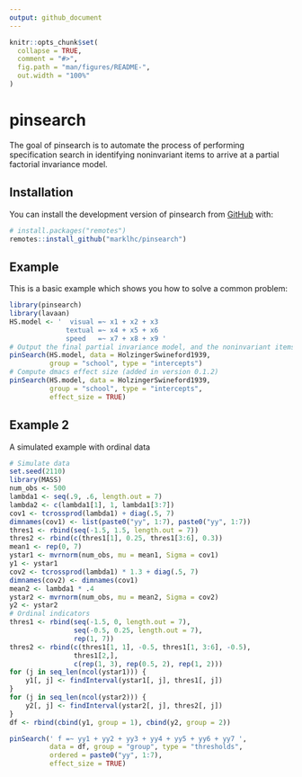 ```yaml
---
output: github_document
---
```


<!-- README.md is generated from README.Rmd. Please edit that file -->

```r
knitr::opts_chunk$set(
  collapse = TRUE,
  comment = "#>",
  fig.path = "man/figures/README-",
  out.width = "100%"
)
```

# pinsearch

<!-- badges: start -->
<!-- badges: end -->

The goal of pinsearch is to automate the process of performing specification search in identifying noninvariant items to arrive at a partial factorial invariance model. 

## Installation

<!-- You can install the released version of pinsearch from [CRAN](https://CRAN.R-project.org) with: -->

<!-- ``` r -->
<!-- install.packages("pinsearch") -->
<!-- ``` -->

<!-- And the development version from [GitHub](https://github.com/) with: -->

You can install the development version of pinsearch from [GitHub](https://github.com/) with:

``` r
# install.packages("remotes")
remotes::install_github("marklhc/pinsearch")
```
## Example

This is a basic example which shows you how to solve a common problem:

```r
library(pinsearch)
library(lavaan)
HS.model <- '  visual =~ x1 + x2 + x3
              textual =~ x4 + x5 + x6
              speed   =~ x7 + x8 + x9 '
# Output the final partial invariance model, and the noninvariant items
pinSearch(HS.model, data = HolzingerSwineford1939, 
          group = "school", type = "intercepts")
# Compute dmacs effect size (added in version 0.1.2)
pinSearch(HS.model, data = HolzingerSwineford1939, 
          group = "school", type = "intercepts",
          effect_size = TRUE)
```

## Example 2

A simulated example with ordinal data

```r
# Simulate data
set.seed(2110)
library(MASS)
num_obs <- 500
lambda1 <- seq(.9, .6, length.out = 7)
lambda2 <- c(lambda1[1], 1, lambda1[3:7])
cov1 <- tcrossprod(lambda1) + diag(.5, 7)
dimnames(cov1) <- list(paste0("yy", 1:7), paste0("yy", 1:7))
thres1 <- rbind(seq(-1.5, 1.5, length.out = 7))
thres2 <- rbind(c(thres1[1], 0.25, thres1[3:6], 0.3))
mean1 <- rep(0, 7)
ystar1 <- mvrnorm(num_obs, mu = mean1, Sigma = cov1)
y1 <- ystar1
cov2 <- tcrossprod(lambda1) * 1.3 + diag(.5, 7)
dimnames(cov2) <- dimnames(cov1)
mean2 <- lambda1 * .4
ystar2 <- mvrnorm(num_obs, mu = mean2, Sigma = cov2)
y2 <- ystar2
# Ordinal indicators
thres1 <- rbind(seq(-1.5, 0, length.out = 7),
                seq(-0.5, 0.25, length.out = 7),
                rep(1, 7))
thres2 <- rbind(c(thres1[1, 1], -0.5, thres1[1, 3:6], -0.5),
                thres1[2,],
                c(rep(1, 3), rep(0.5, 2), rep(1, 2)))
for (j in seq_len(ncol(ystar1))) {
    y1[, j] <- findInterval(ystar1[, j], thres1[, j])
}
for (j in seq_len(ncol(ystar2))) {
    y2[, j] <- findInterval(ystar2[, j], thres2[, j])
}
df <- rbind(cbind(y1, group = 1), cbind(y2, group = 2))
```

```r
pinSearch(' f =~ yy1 + yy2 + yy3 + yy4 + yy5 + yy6 + yy7 ',
          data = df, group = "group", type = "thresholds",
          ordered = paste0("yy", 1:7),
          effect_size = TRUE)
```



